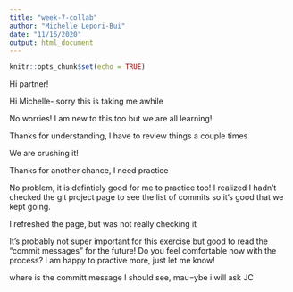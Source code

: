 ```yaml
---
title: "week-7-collab"
author: "Michelle Lepori-Bui"
date: "11/16/2020"
output: html_document
---
```


```r
knitr::opts_chunk$set(echo = TRUE)
```

Hi partner!

Hi Michelle- sorry this is taking me awhile

No worries! I am new to this too but we are all learning!

Thanks for understanding, I have to review things a couple times

We are crushing it!

Thanks for another chance, I need practice

No problem, it is defintiely good for me to practice too! I realized I hadn't checked the git project page to see the list of commits so it's good that we kept going.

I refreshed the page, but was not really checking it

It's probably not super important for this exercise but good to read the "commit messages" for the future! Do you feel comfortable now with the process? I am happy to practive more, just let me know! 

where is the committ message I should see, mau=ybe i will ask JC
